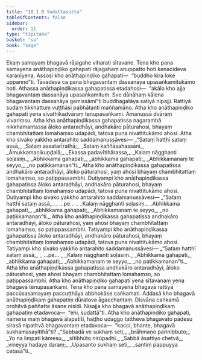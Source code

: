 ```yaml
---
title: "10.1.8 Sudattasutta"
tableOfContents: false
sidebar:
  order: 11
type: "tipitaka"
basket: "su"
book: "saga"
---
```



<DynamicBreadcrumb />

<Division number="242" book="saga" bookNo="12" page="213">

<Paragraph number="1492" book="saga">
Ekaṃ samayaṃ bhagavā rājagahe viharati sītavane. Tena kho pana samayena anāthapiṇḍiko gahapati rājagahaṃ anuppatto hoti kenacideva karaṇīyena. Assosi kho anāthapiṇḍiko gahapati—  “buddho kira loke uppanno”ti. Tāvadeva ca pana bhagavantaṃ dassanāya upasaṅkamitukāmo hoti. Athassa anāthapiṇḍikassa gahapatissa etadahosi—  “akālo kho ajja bhagavantaṃ dassanāya upasaṅkamituṃ. Sve dānāhaṃ kālena bhagavantaṃ dassanāya gamissāmī”ti buddhagatāya satiyā nipajji. Rattiyā sudaṃ tikkhattuṃ vuṭṭhāsi pabhātanti maññamāno. Atha kho anāthapiṇḍiko gahapati yena sivathikadvāraṃ tenupasaṅkami. Amanussā dvāraṃ vivariṃsu. Atha kho anāthapiṇḍikassa gahapatissa nagaramhā nikkhamantassa āloko antaradhāyi, andhakāro pāturahosi, bhayaṃ chambhitattaṃ lomahaṃso udapādi, tatova puna nivattitukāmo ahosi. Atha kho sivako yakkho antarahito saddamanussāvesi—
</Paragraph>

<Paragraph number="1493" type="verses" book="saga">
_“Sataṃ hatthī sataṃ assā,_  
_Sataṃ assatarīrathā;_  
_Sataṃ kaññāsahassāni,_  
_Āmukkamaṇikuṇḍalā;_  
_Ekassa padavītihārassa,_  
_Kalaṃ nāgghanti soḷasiṃ._  

</Paragraph>

<Paragraph number="1494" type="verses" book="saga">
_Abhikkama gahapati,_  
_abhikkama gahapati;_  
_Abhikkamanaṃ te seyyo,_  
_no paṭikkamanan”ti._  

</Paragraph>

<Paragraph number="1495" book="saga">
Atha kho anāthapiṇḍikassa gahapatissa andhakāro antaradhāyi, āloko pāturahosi, yaṃ ahosi bhayaṃ chambhitattaṃ lomahaṃso, so paṭippassambhi. Dutiyampi kho anāthapiṇḍikassa gahapatissa āloko antaradhāyi, andhakāro pāturahosi, bhayaṃ chambhitattaṃ lomahaṃso udapādi, tatova puna nivattitukāmo ahosi. Dutiyampi kho sivako yakkho antarahito saddamanussāvesi—
</Paragraph>

<Paragraph number="1496" type="verses" book="saga">
_“Sataṃ hatthī sataṃ assā,_  
_ …pe… _  
_Kalaṃ nāgghanti soḷasiṃ._  

</Paragraph>

<Paragraph number="1497" type="verses" book="saga">
_Abhikkama gahapati,_  
_abhikkama gahapati;_  
_Abhikkamanaṃ te seyyo,_  
_no paṭikkamanan”ti._  

</Paragraph>

<Paragraph number="1498" book="saga">
Atha kho anāthapiṇḍikassa gahapatissa andhakāro antaradhāyi, āloko pāturahosi, yaṃ ahosi bhayaṃ chambhitattaṃ lomahaṃso, so paṭippassambhi. Tatiyampi kho anāthapiṇḍikassa gahapatissa āloko antaradhāyi, andhakāro pāturahosi, bhayaṃ chambhitattaṃ lomahaṃso udapādi, tatova puna nivattitukāmo ahosi. Tatiyampi kho sivako yakkho antarahito saddamanussāvesi—
</Paragraph>

<Paragraph number="1499" type="verses" book="saga">
_“Sataṃ hatthī sataṃ assā,_  
_ …pe… _  
_Kalaṃ nāgghanti soḷasiṃ._  

</Paragraph>

<Paragraph number="1500" type="verses" book="saga">
_Abhikkama gahapati,_  
_abhikkama gahapati;_  
_Abhikkamanaṃ te seyyo,_  
_no paṭikkamanan”ti._  

</Paragraph>

<Paragraph number="1501" book="saga">
Atha kho anāthapiṇḍikassa gahapatissa andhakāro antaradhāyi, āloko pāturahosi, yaṃ ahosi bhayaṃ chambhitattaṃ lomahaṃso, so paṭippassambhi. Atha kho anāthapiṇḍiko gahapati yena sītavanaṃ yena bhagavā tenupasaṅkami.
</Paragraph>

<Paragraph number="1502" book="saga">
Tena kho pana samayena bhagavā rattiyā paccūsasamayaṃ paccuṭṭhāya abbhokāse caṅkamati. Addasā kho bhagavā anāthapiṇḍikaṃ gahapatiṃ dūratova āgacchantaṃ. Disvāna caṅkamā orohitvā paññatte āsane nisīdi. Nisajja kho bhagavā anāthapiṇḍikaṃ gahapatiṃ etadavoca—  “ehi, sudattā”ti. Atha kho anāthapiṇḍiko gahapati, nāmena maṃ bhagavā ālapatīti, haṭṭho udaggo tattheva bhagavato pādesu sirasā nipatitvā bhagavantaṃ etadavoca—  “kacci, bhante, bhagavā sukhamasayitthā”ti?
</Paragraph>

<Paragraph number="1503" type="verses" book="saga">
_“Sabbadā ve sukhaṃ seti,_  
_brāhmaṇo parinibbuto;_  
_Yo na limpati kāmesu,_  
_sītibhūto nirūpadhi._  

</Paragraph>

<Paragraph number="1504" type="verses" book="saga">
_Sabbā āsattiyo chetvā,_  
_vineyya hadaye daraṃ;_  
_Upasanto sukhaṃ seti,_  
_santiṃ pappuyya cetasā”ti._
</Paragraph>
</Division>